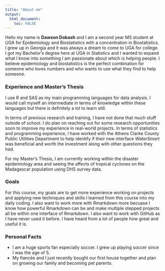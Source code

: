 ```yaml
---
title: "About me"
output: 
  html_document:
    toc: FALSE
---
```




Hello my name is **Dawson Dobash** and I am a second year MS student at UGA for Epidemiology and Biostatistics with a concentration in Biostatistics. I grew up in Georgia and it was always a dream to come to UGA for college. I got my Bachelor's degree here at UGA in Statistics and I wanted to expand what I know into something I am passionate about which is helping people. I believe epidemiology and biostatistics is the perfect combination for someone who loves numbers and who wants to use what they find to help someone. 


### **Experience and Master's Thesis**

I use R and SAS as my main programming languages for data analysis. I would call myself an intermediate in terms of knowledge within these languages but there is definitely a lot to learn still. 

In terms of previous research and training, I have not done that much stuff outside of school. I do plan on reaching out for some research opportunities soon to improve my experience in real-world projects. In terms of statistics and programming experience, I have worked with the Athens Clarke County Public Utilities Department to help identify if their new interface _WaterSmart_ was beneficial and worth the investment along with other questions they had. 

For my Master's Thesis, I am currently working within the disaster epidemiology area and seeing the affects of tropical cyclones on the Madagascar population using DHS survey data.


### **Goals**

For this course, my goals are to get more experience working on projects and applying new techniques and skills I learned from this course into my daily coding. I also want to work more with Rmarkdown more becuase I know how powerful Rmarkdown can be and make multiple stepped projects all be within one interface of Rmarkdown. I also want to work with GitHub as I have never used it before. I have heard from a lot of people how great and useful it is. 


### **Personal Facts**
* I am a huge sports fan especially soccer. I grew up playing soccer since I was the age of 5. 
* My fiancée and I just recently bought our first house together and plan on growing our family and becoming pet parents. 
